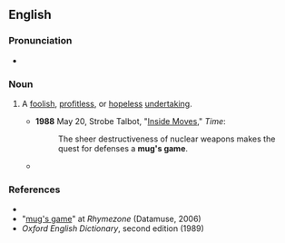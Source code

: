 ==English==

===Pronunciation===
* {{audio|En-au-mug's game.ogg|Audio (AU)|lang=en}}

===Noun===
{{en-noun|head=[[mug]][['s]] [[game]]|mugs' games}}

# {{lb|en|idiomatic}} A [[foolish]], [[profitless]], or [[hopeless]] [[undertaking]].
#* '''1988''' May 20, Strobe Talbot, "[http://www.time.com/time/magazine/article/0,9171,967507,00.html Inside Moves]," ''Time'':
#*: The sheer destructiveness of nuclear weapons makes the quest for defenses a '''mug's game'''.
#* {{quote-book|en|year=2012|title=FT Guide to Exchange Traded Funds and Index Funds|author=David Stevenson |page= |ISBN=|passage=Although they aspired, like all natural-born gamblers, to taking a flutter and beating that system (they all loved the idea of tips, of course), they were sufficiently cynical to know it's a '''mug's game''' and that it was largely bound to fail.}}

===References===
* {{R:Dictionary.com}}
* "[http://www.rhymezone.com/r/rhyme.cgi?Word=mug's_game mug's game]" at ''Rhymezone'' (Datamuse, 2006)
* ''Oxford English Dictionary'', second edition (1989)